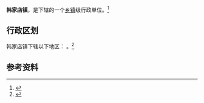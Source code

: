 {{中国乡级行政区|21/09/02/101/000}}

'''韩家店镇'''，是{{PRC admin/fullname|21/09/02/101/000|3}}下辖的一个[[乡镇|乡镇]]级行政单位。<ref>{{PRC admin/ref sgc|{{PRC admin/parent|21/09/02/101/000}}}}</ref>

== 行政区划 ==

韩家店镇下辖以下地区：
{{PRC admin/children|21/09/02/101/000}}。<ref>{{PRC admin/ref sgc|21/09/02/101/000}}</ref>

== 参考资料 ==

{{reflist}}

{{行政区划小作品}}
{{PRC admin/navcat|21/09/02/101/000}}